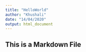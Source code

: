 ```yaml
---
title: "HelloWorld"
author: "Khushali"
date: "14/04/2020"
output: html_document
---
```


## This is a Markdown File 